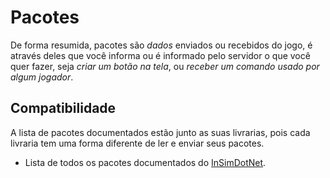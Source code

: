 # Pacotes

De forma resumida, pacotes são _dados_ enviados ou recebidos do jogo, é através deles que você informa ou é informado pelo servidor o que você quer fazer, seja _criar um botão na tela_, ou _receber um comando usado por algum jogador_.

## Compatibilidade

A lista de pacotes documentados estão junto as suas livrarias, pois cada livraria tem uma forma diferente de ler e enviar seus pacotes.

- Lista de todos os pacotes documentados do [InSimDotNet](/InSimDotNet/all-packets).
